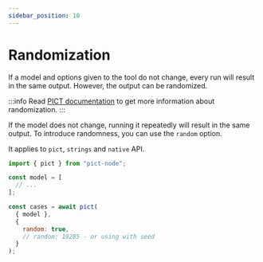 ```yaml
---
sidebar_position: 10
---
```


# Randomization

If a model and options given to the tool do not change, every run will result in the same output. However, the output can be randomized.

:::info
Read [PICT documentation](https://github.com/Microsoft/pict/blob/main/doc/pict.md#output-format) to get more information about randomization.
:::

If the model does not change, running it repeatedly will result in the same output. To introduce randomness, you can use the `random` option.

It applies to `pict`, `strings` and `native` API.

```js
import { pict } from "pict-node";

const model = [
  // ...
];

const cases = await pict(
  { model },
  {
    random: true,
    // random: 19285 - or using with seed
  }
);
```
